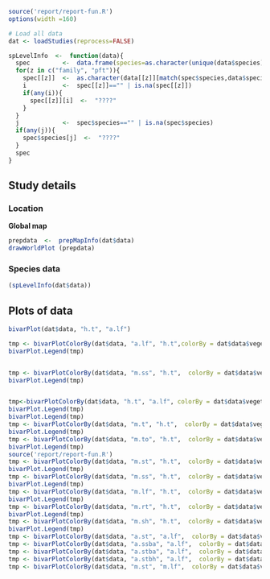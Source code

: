 ```r
source('report/report-fun.R')
options(width =160)

# Load all data
dat <- loadStudies(reprocess=FALSE)

spLevelInfo  <-  function(data){
  spec         <-  data.frame(species=as.character(unique(data$species)), stringsAsFactors=FALSE)
  for(z in c("family", "pft")){
    spec[[z]]  <-  as.character(data[[z]][match(spec$species,data$species)])
    i          <-  spec[[z]]=="" | is.na(spec[[z]]) 
    if(any(i)){
      spec[[z]][i]  <-  "????"
    }
  }
  j            <-  spec$species=="" | is.na(spec$species) 
  if(any(j)){
    spec$species[j]  <-  "????"
  }
  spec
}

```


## Study details

### Location

**Global map**

```r
prepdata  <-  prepMapInfo(dat$data)
drawWorldPlot (prepdata)
```


### Species data

```r
(spLevelInfo(dat$data))

```

## Plots of data

```r
bivarPlot(dat$data, "h.t", "a.lf")

tmp <- bivarPlotColorBy(dat$data, "a.lf", "h.t",colorBy = dat$data$vegetation)
bivarPlot.Legend(tmp)


tmp <- bivarPlotColorBy(dat$data, "m.ss", "h.t",  colorBy = dat$data$vegetation)
bivarPlot.Legend(tmp)


tmp<-bivarPlotColorBy(dat$data, "h.t", "a.lf", colorBy = dat$data$vegetation)
bivarPlot.Legend(tmp)
bivarPlot.Legend(tmp)
tmp <- bivarPlotColorBy(dat$data, "m.t", "h.t",  colorBy = dat$data$vegetation)
bivarPlot.Legend(tmp)
tmp <- bivarPlotColorBy(dat$data, "m.to", "h.t",  colorBy = dat$data$vegetation)
bivarPlot.Legend(tmp)
source('report/report-fun.R')
tmp <- bivarPlotColorBy(dat$data, "m.st", "h.t",  colorBy = dat$data$vegetation)
bivarPlot.Legend(tmp)
tmp <- bivarPlotColorBy(dat$data, "m.ss", "h.t",  colorBy = dat$data$vegetation)
bivarPlot.Legend(tmp)
tmp <- bivarPlotColorBy(dat$data, "m.lf", "h.t",  colorBy = dat$data$vegetation)
bivarPlot.Legend(tmp)
tmp <- bivarPlotColorBy(dat$data, "m.rt", "h.t",  colorBy = dat$data$vegetation)
bivarPlot.Legend(tmp)
tmp <- bivarPlotColorBy(dat$data, "m.sh", "h.t",  colorBy = dat$data$vegetation)
bivarPlot.Legend(tmp)
tmp <- bivarPlotColorBy(dat$data, "a.st", "a.lf",  colorBy = dat$data$vegetation)
tmp <- bivarPlotColorBy(dat$data, "a.ssba", "a.lf",  colorBy = dat$data$vegetation)
tmp <- bivarPlotColorBy(dat$data, "a.stba", "a.lf",  colorBy = dat$data$vegetation)
tmp <- bivarPlotColorBy(dat$data, "a.stbh", "a.lf",  colorBy = dat$data$vegetation)
tmp <- bivarPlotColorBy(dat$data, "m.st", "m.lf",  colorBy = dat$data$vegetation)


```


  
  
  